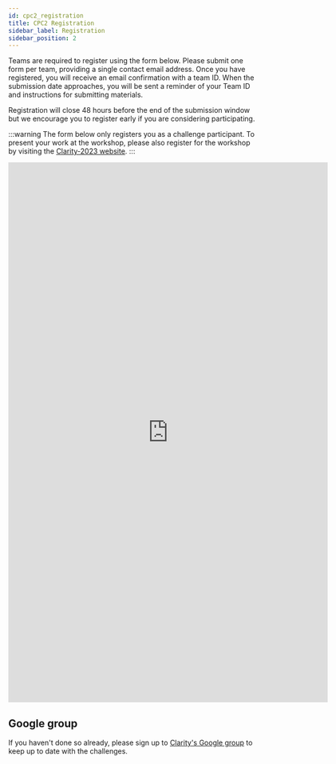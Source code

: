 ```yaml
---
id: cpc2_registration
title: CPC2 Registration
sidebar_label: Registration
sidebar_position: 2
---
```


Teams are required to register using the form below. Please submit one form per team, providing a single contact email address. Once you have registered, you will receive an email confirmation with a team ID. When the submission date approaches, you will be sent a reminder of your Team ID and instructions for submitting materials.

Registration will close 48 hours before the end of the submission window but we encourage you to register early if you are considering participating.

:::warning
The form below only registers you as a challenge participant. To present your work at the workshop, please also register for the workshop by visiting the [Clarity-2023 website](https://claritychallenge.org/clarity2023-workshop/).
:::

<iframe src="https://docs.google.com/forms/d/e/1FAIpQLSdiCa7y8_tuAaU2Cmad_gPKzjDdRyXFCxIqWeu6_W_oCjbBJA/viewform?embedded=true" width="640" height="1080" frameborder="0" marginheight="0" marginwidth="0">Loading…</iframe>

## Google group

If you haven't done so already, please sign up to [Clarity's Google group](https://groups.google.com/forum/#!forum/clarity-challenge) to keep up to date with the challenges.
